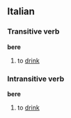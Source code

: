 ==Italian==
===Transitive verb===
'''bere'''

#to [[drink]]

===Intransitive verb===
'''bere'''

#to [[drink]]